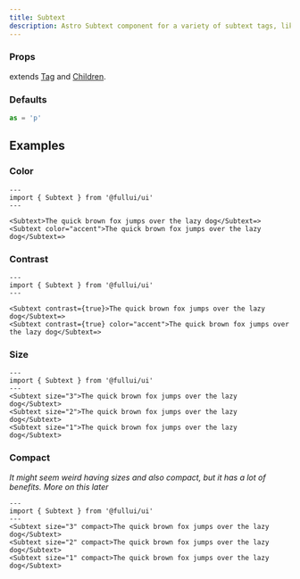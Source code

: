 ```yaml
---
title: Subtext
description: Astro Subtext component for a variety of subtext tags, like 'p' and more
---
```


### Props
extends [Tag](/components/tag) and [Children](/components/children).

### Defaults
```ts
as = 'p' 
```

## Examples
### Color
```astro live
---
import { Subtext } from '@fullui/ui'
---

<Subtext>The quick brown fox jumps over the lazy dog</Subtext=>   
<Subtext color="accent">The quick brown fox jumps over the lazy dog</Subtext=>  
```

### Contrast
```astro live
---
import { Subtext } from '@fullui/ui'
---

<Subtext contrast={true}>The quick brown fox jumps over the lazy dog</Subtext=>   
<Subtext contrast={true} color="accent">The quick brown fox jumps over the lazy dog</Subtext=>  
```

### Size
```astro live
---
import { Subtext } from '@fullui/ui'
--- 
<Subtext size="3">The quick brown fox jumps over the lazy dog</Subtext>   
<Subtext size="2">The quick brown fox jumps over the lazy dog</Subtext>  
<Subtext size="1">The quick brown fox jumps over the lazy dog</Subtext>   
```

### Compact
*It might seem weird having sizes and also compact, but it has a lot of benefits. More on this later*
```astro live
---
import { Subtext } from '@fullui/ui'
--- 
<Subtext size="3" compact>The quick brown fox jumps over the lazy dog</Subtext>   
<Subtext size="2" compact>The quick brown fox jumps over the lazy dog</Subtext>  
<Subtext size="1" compact>The quick brown fox jumps over the lazy dog</Subtext>   
```
